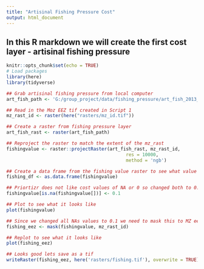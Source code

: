 ```yaml
---
title: "Artisinal Fishing Pressure Cost"
output: html_document
---
```

## In this R markdown we will create the first cost layer - artisinal fishing pressure

```r
knitr::opts_chunk$set(echo = TRUE)
# Load packages
library(here)
library(tidyverse)
```

```r
## Grab artisinal fishing pressure from local computer 
art_fish_path <- 'G:/group_project/data/fishing_pressure/art_fish_2013_halpern_et_al_2015.tif'

## Read in the Moz EEZ tif created in Script 1
mz_rast_id <- raster(here("rasters/mz_id.tif"))

## Create a raster from fishing pressure layer
art_fish_rast <- raster(art_fish_path)

## Reproject the raster to match the extent of the mz_rast
fishingvalue <- raster::projectRaster(art_fish_rast, mz_rast_id, 
                                            res = 10000,
                                            method = 'ngb')

## Create a data frame from the fishing value raster to see what value range we are working with
fishing_df <- as.data.frame(fishingvalue)

## Priortizr does not like cost values of NA or 0 so changed both to 0.1
fishingvalue[is.na(fishingvalue[])] <- 0.1

## Plot to see what it looks like
plot(fishingvalue)

## Since we changed all NAs values to 0.1 we need to mask this to MZ eez since we are now picking up terrestrial areas 
fishing_eez <- mask(fishingvalue, mz_rast_id)

## Replot to see what it looks like
plot(fishing_eez)

## Looks good lets save as a tif
writeRaster(fishing_eez, here('rasters/fishing.tif'), overwrite = TRUE)

```

